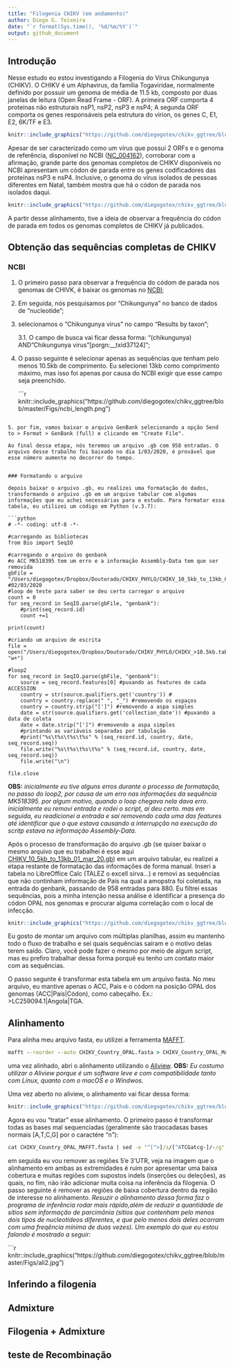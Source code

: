 ---
title: "Filogenia CHIKV (em andamento)"
author: Diego G. Teixeira
date: "`r format(Sys.time(), '%d/%m/%Y')`"
output: github_document
---

## Introdução

Nesse estudo eu estou investigando a Filogenia do Vírus Chikungunya (CHIKV). O CHIKV é um Alphavirus, da família Togaviridae, normalmente definido por possuir um genoma de média de 11.5 kb, composto por duas janelas de leitura (Open Read Frame - ORF). A primeira ORF comporta 4 proteínas não estruturais nsP1, nsP2, nsP3 e nsP4; A segunda ORF comporta os genes responsáveis pela estrutura do virion, os genes C, E1, E2, 6K/TF e E3.

```{r, out.width='90%', fig.align='center', fig.cap="Estrutura genômica do CHIKV",message=FALSE, warning=FALSE, echo=F}

knitr::include_graphics("https://github.com/diegogotex/chikv_ggtree/blob/master/Figs/Fig_genoma.png")

```

Apesar de ser caracterizado como um vírus que possui 2 ORFs e o genoma de referência, disponível no NCBI ([NC_004162](https://www.ncbi.nlm.nih.gov/nuccore/NC_004162.2)), corroborar com a afirmação, grande parte dos genomas completos de CHIKV disponíveis no NCBI apresentam um códon de parada entre os genes codificadores das proteínas nsP3 e nsP4. Inclusive, o genoma do vírus isolados de pessoas diferentes em Natal, também mostra que há o códon de parada nos isolados daqui.

```{r, out.width='90%', fig.align='center', fig.cap="Códon de parada (destacado pela linha horizontal vermelha) em 3 isolados do Brasil",message=FALSE, warning=FALSE, echo=F}

knitr::include_graphics("https://github.com/diegogotex/chikv_ggtree/blob/master/Figs/opal_genome.png")

```

A partir desse alinhamento, tive a ideia de observar a frequência do códon de parada em todos os genomas completos de CHIKV já publicados. 

## Obtenção das sequências completas de CHIKV

### NCBI

1. O primeiro passo para observar a frequência do códom de parada nos genomas de CHIVK, é baixar os genomas no [NCBI](https://www.ncbi.nlm.nih.gov/); 
2. Em seguida, nós pesquisamos por "Chikungunya" no banco de dados de "nucleotide";
3. selecionamos o "Chikungunya virus" no campo "Results by taxon"; 

    3.1. O campo de busca vai ficar dessa forma: "(chikungunya) AND "Chikungunya virus"[porgn:__txid37124]";
4. O passo seguinte é selecionar apenas as sequências que tenham pelo menos 10.5kb de comprimento. Eu selecionei 13kb como comprimento máximo, mas isso foi apenas por causa do NCBI exigir que esse campo seja preenchido. 

    ```{r, out.width='90%', fig.align='center', fig.cap= "",message=FALSE, warning=FALSE, echo=F}

knitr::include_graphics("https://github.com/diegogotex/chikv_ggtree/blob/master/Figs/ncbi_length.png")

```

5. por fim, vamos baixar o arquivo GenBank selecionando a opção Send to > Format > GenBank (full) e clicando em "Create File".

Ao final dessa etapa, nós teremos um arquivo .gb com 958 entradas. O arquivo desse trabalho foi baixado no dia 1/03/2020, é provável que esse número aumente no decorrer do tempo. 


### Formatando o arguivo

depois baixar o arguivo .gb, eu realizei uma formatação do dados, transformando o arguivo .gb em um arquivo tabular com algumas informações que eu achei necessárias para o estudo. Para formatar essa tabela, eu utilizei um código em Python (v.3.7):

```python
# -*- coding: utf-8 -*-

#carregando as bibliotecas
from Bio import SeqIO

#carregando o arquivo do genbank
#o ACC MK518395 tem um erro e a informação Assembly-Data tem que ser removida 
gbFile = "/Users/diegogotex/Dropbox/Doutorado/CHIKV_PHYLO/CHIKV_10_5kb_to_13kb_01_mar_20.gb"
#02/03/2020
#loop de teste para saber se deu certo carregar o arquivo
count = 0
for seq_record in SeqIO.parse(gbFile, "genbank"):
    #print(seq_record.id)
    count +=1
    
print(count)

#criando um arquivo de escrita
file = open("/Users/diegogotex/Dropbox/Doutorado/CHIKV_PHYLO/CHIKV_>10.5kb.tab", "w+")

#loop2 
for seq_record in SeqIO.parse(gbFile, "genbank"): 
    source = seq_record.features[0] #puxando as features de cada ACCESSION
    country = str(source.qualifiers.get('country')) #
    country = country.replace(" ", "_") #removendo os espaços
    country = country.strip("[']") #removendo a aspa simples
    date = str(source.qualifiers.get('collection_date')) #puxando a data de coleta
    date = date.strip("[']") #removendo a aspa simples
    #printando as variáveis separadas por tabulação
    #print("%s\t%s\t%s\t%s" % (seq_record.id, country, date, seq_record.seq))
    file.write("%s\t%s\t%s\t%s" % (seq_record.id, country, date, seq_record.seq))
    file.write("\n")
    
file.close

```
**OBS:** _inicialmente eu tive alguns erros durante o processo de formatação, no passo do loop2, por causa de um erro nas informações da sequência MK518395. por algum motivo, quando o loop chegava nela dava erro. inicialmente eu removi entrada e rodei o script, aí deu certo. mas em seguida, eu readicionei a entrada e saí removendo cada uma das features até identificar que o que estava causando a interrupção na execução do scritp estava na informação Assembly-Data._

Após o processo de transformação do arquivo .gb (se quiser baixar o mesmo arquivo que eu trabalhei é esse aqui [CHIKV_10_5kb_to_13kb_01_mar_20.gb](https://github.com/diegogotex/chikv_ggtree/blob/master/files/CHIKV_10_5kb_to_13kb_01_mar_20.gb)) em um arquivo tabular, eu realizei a etapa restante de formatação das informações de forma manual. Inseri a tabela no LibreOffice Calc (TALEZ o excell sirva...) e removi as sequências que não continham informação de País na qual a amopstra foi coletada, na entrada do genbank, passando de 958 entradas para 880. Eu filtrei essas sequências, pois a minha intenção nessa análise é identificar a presença do códon OPAL nos genomas e procurar alguma correlação com o local de infecção.

```{r, out.width='90%', fig.align='center', fig.cap= "",message=FALSE, warning=FALSE, echo=F}

knitr::include_graphics("https://github.com/diegogotex/chikv_ggtree/blob/master/Figs/tab_file.png")

```

Eu gosto de montar um arquivo com múltiplas planilhas, assim eu mantenho todo o fluxo de trabalho e sei quais sequências saíram e o motivo delas terem saído. Claro, você pode fazer o mesmo por meio de algum script, mas eu prefiro trabalhar dessa forma porquê eu tenho um contato maior com as sequências. 

O passo segunte é transformar esta tabela em um arquivo fasta. No meu arquivo, eu mantive apenas o ACC, País e o códom na posição OPAL dos genomas (ACC|País|Códon), como cabeçalho. Ex.: >LC259094.1|Angola|TGA. 


## Alinhamento

Para alinha  meu arquivo fasta, eu utilizei a ferramenta [MAFFT](https://mafft.cbrc.jp/alignment/software/). 

```bat
mafft --reorder --auto CHIKV_Country_OPAL.fasta > CHIKV_Country_OPAL_MAFFT.fasta
```

uma vez alinhado, abri o alinhamento utilizando o [Aliview](https://ormbunkar.se/aliview/).
**OBS:** _Eu costumo utilizar o Aliview porque é um software leve e com compatibilidade tanto com Linux, quanto com o macOS e o Windwos._

Uma vez aberto no aliview, o alinhamento vai ficar dessa forma:

```{r, out.width='90%', fig.align='center', fig.cap= "",message=FALSE, warning=FALSE, echo=F}

knitr::include_graphics("https://github.com/diegogotex/chikv_ggtree/blob/master/Figs/ali1.png")

```

Agora eu vou "tratar" esse alinhamento. O primeiro passo é transformar todas as bases mal sequenciadas (geralmente são traocadasas bases normais [A,T,C,G] por o caractére "n"):

```bat
cat CHIKV_Country_OPAL_MAFFT.fasta | sed -e '^[^>]/s/[^ATCGatcg-]/-/g' > CHIKV_Country_OPAL_MAFFT_noN.fasta
```

em seguida eu vou remover as regiões 5'e 3'UTR, veja na imagem que o alinhamento em ambas as extremidades é ruim por apresentar uma baixa cobertura e muitas regiões com supostos indels (inserções ou deleções), as quais, no fim, não irão adicionar muita coisa na inferência da filogenia. O passo seguinte é remover as regiões de baixa cobertura dentro da região de interesse no alinhamento. 
_Resuzir o alinhamento dessa forma faz o programa de inferência rodar mais rápido,além de reduzir a quantidade de sítios sem informação de parcimônia (sítios que contenham pelo menos dois tipos de nucleotídeos diferentes, e que pelo menos dois deles ocorram com uma freqência mínima de duas vezes). Um exemplo do que eu estou falando é mostrado a seguir:_ 
 
```{r, out.width='90%', fig.align='center', fig.cap= "",message=FALSE, warning=FALSE, echo=F}

knitr::include_graphics("https://github.com/diegogotex/chikv_ggtree/blob/master/Figs/ali2.jpg")



## Inferindo a filogenia

## Admixture

## Filogenia + Admixture

## teste de Recombinação










